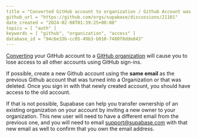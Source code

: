 ```yaml
---
title = "Converted GitHub account to organization / Github Account was deleted - Lost Supabase account access"
github_url = "https://github.com/orgs/supabase/discussions/21101"
date_created = "2024-02-08T01:39:25+00:00"
topics = [ "auth" ]
keywords = [ "github", "organization", "access" ]
database_id = "94c6e33b-cc05-49b3-b010-7480f8dde843"
---
```


[Converting](https://docs.github.com/en/account-and-profile/setting-up-and-managing-your-personal-account-on-github/managing-your-personal-account/converting-a-user-into-an-organization) your GitHub account to a [GitHub organization](https://docs.github.com/en/get-started/learning-about-github/types-of-github-accounts#organization-accounts) will cause you to lose access to all other accounts using GitHub sign-ins.

If possible, create a new Github account using the **same email** as the previous Github account that was turned into a Organization or that was deleted. Once you sign in with that newly created account, you should have access to the old account.

If that is not possible, Supabase can help you transfer ownership of an existing organization on your account by inviting a new owner to your organization. This new user will need to have a different email from the previous one, and you will need to email support@supabase.com with that new email as well to confirm that you own the email address.
